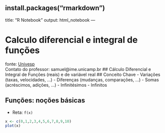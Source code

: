 install.packages("rmarkdown")
---
title: "R Notebook"
output: html_notebook
---

# Calculo diferencial e integral de funções
fonte: [Univesp](https://www.youtube.com/watch?v=KOfsnjaTZvY&t=1160s&ab_channel=UNIVESP) \
Contato do professor: samuel@ime.unicamp.br
## Cálculo Diferencial e Integral de Funções (reais) e de variável real
## Conceito Chave
- Variações (taxas, velocidades, ...)
- Diferenças (mudanças, comparações, ...)
- Somas (acréscimos, adições, ...)
- Infinitésimos
- Infinitos

## Funções: noções básicas
- Reta: `f(x) `
```r
x <- c(0,1,2,3,4,5,6,7,8,9,10)
plot(x)
```

